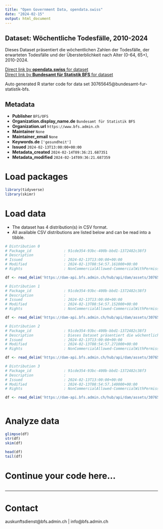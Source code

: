 ```yaml
---
title: "Open Government Data, opendata.swiss"
date: "2024-02-15"
output: html_document
---
```


## Dataset: Wöchentliche Todesfälle, 2010-2024

Dieses Dataset präsentiert die wöchentlichen Zahlen der Todesfälle, der erwarteten Todesfälle und der Übersterblichkeit nach Alter (0-64, 65+), 2010-2024.

[Direct link by **opendata.swiss** for dataset](https://opendata.swiss/de/dataset/wochentliche-todesfalle-2010-2024)<br>
[Direct link by **Bundesamt für Statistik BFS** for dataset](https://www.bfs.admin.ch/asset/de/ts-d-14.03.04.03-wr)

Auto generated R starter code for data set 30765645@bundesamt-fur-statistik-bfs.

## Metadata

- **Publisher** `BFS/OFS`
- **Organization.display_name.de** `Bundesamt für Statistik BFS`
- **Organization.url** `https://www.bfs.admin.ch`
- **Maintainer** `None`
- **Maintainer_email** `None`
- **Keywords.de** `['gesundheit']`
- **Issued** `2024-02-13T13:00:00+00:00`
- **Metadata_created** `2024-02-14T09:36:21.687351`
- **Metadata_modified** `2024-02-14T09:36:21.687359`


# Load packages

```r

library(tidyverse)
library(skimr)

```

# Load data

-   The dataset has 4 distribution(s) in CSV format.
-   All available CSV distributions are listed below and can be read into a tibble.

```r

# Distribution 0
# Package_id               : 91cde354-93bc-400b-bbd1-1372482c38f3
# Description              : 
# Issued                   : 2024-02-13T13:00:00+00:00
# Modified                 : 2024-02-13T08:54:57.161000+00:00
# Rights                   : NonCommercialAllowed-CommercialWithPermission-ReferenceRequired

df <- read_delim('https://dam-api.bfs.admin.ch/hub/api/dam/assets/30765671/master')

# Distribution 1
# Package_id               : 91cde354-93bc-400b-bbd1-1372482c38f3
# Description              : 
# Issued                   : 2024-02-13T13:00:00+00:00
# Modified                 : 2024-02-13T08:54:57.152000+00:00
# Rights                   : NonCommercialAllowed-CommercialWithPermission-ReferenceRequired

df <- read_delim('https://dam-api.bfs.admin.ch/hub/api/dam/assets/30765662/master')

# Distribution 2
# Package_id               : 91cde354-93bc-400b-bbd1-1372482c38f3
# Description              : Dieses Dataset präsentiert die wöchentlichen Zahlen der Todesfälle, der erwarteten Todesfälle und der Übersterblichkeit nach Alter (0-64, 65+), 2010-2024.
# Issued                   : 2024-02-13T13:00:00+00:00
# Modified                 : 2024-02-13T08:54:57.271000+00:00
# Rights                   : NonCommercialAllowed-CommercialWithPermission-ReferenceRequired

df <- read_delim('https://dam-api.bfs.admin.ch/hub/api/dam/assets/30765665/master')

# Distribution 3
# Package_id               : 91cde354-93bc-400b-bbd1-1372482c38f3
# Description              : 
# Issued                   : 2024-02-13T13:00:00+00:00
# Modified                 : 2024-02-13T08:54:57.140000+00:00
# Rights                   : NonCommercialAllowed-CommercialWithPermission-ReferenceRequired

df <- read_delim('https://dam-api.bfs.admin.ch/hub/api/dam/assets/30765657/master')



```

# Analyze data

```r

glimpse(df)
str(df)
skim(df)

head(df)
tail(df)

```

# Continue your code here...

```r

```

------------------------------------------------------------------------

# Contact

auskunftsdienst@bfs.admin.ch | info@bfs.admin.ch
